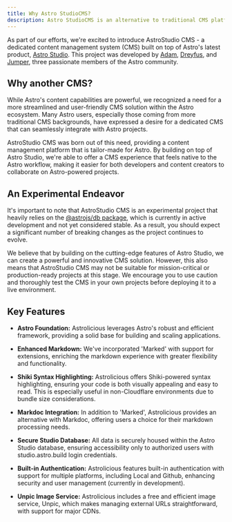 ```yaml
---
title: Why Astro StudioCMS?
description: Astro StudioCMS is an alternative to traditional CMS platforms. It is a headless CMS that relies on Astro Studio and Astro Framework to deliver a seamless content management experience.
---
```


As part of our efforts, we're excited to introduce AstroStudio CMS - a dedicated content management system (CMS) built on top of Astro's latest product, [Astro Studio](https://studio.astro.build). This project was developed by [Adam](https://github.com/Adammatthiesen), [Dreyfus](https://github.com/dreyfus92), and [Jumper](https://github.com/jdtjenkins), three passionate members of the Astro community.

## Why another CMS?

While Astro's content capabilities are powerful, we recognized a need for a more streamlined and user-friendly CMS solution within the Astro ecosystem. Many Astro users, especially those coming from more traditional CMS backgrounds, have expressed a desire for a dedicated CMS that can seamlessly integrate with Astro projects.

AstroStudio CMS was born out of this need, providing a content management platform that is tailor-made for Astro. By building on top of Astro Studio, we're able to offer a CMS experience that feels native to the Astro workflow, making it easier for both developers and content creators to collaborate on Astro-powered projects.

## An Experimental Endeavor

It's important to note that AstroStudio CMS is an experimental project that heavily relies on the [@astrojs/db package](https://github.com/withastro/astro/tree/main/packages/db), which is currently in active development and not yet considered stable. As a result, you should expect a significant number of breaking changes as the project continues to evolve.

We believe that by building on the cutting-edge features of Astro Studio, we can create a powerful and innovative CMS solution. However, this also means that AstroStudio CMS may not be suitable for mission-critical or production-ready projects at this stage. We encourage you to use caution and thoroughly test the CMS in your own projects before deploying it to a live environment.

## Key Features

- **Astro Foundation:** Astrolicious leverages Astro's robust and efficient framework, providing a solid base for building and scaling applications.

- **Enhanced Markdown:** We've incorporated 'Marked' with support for extensions, enriching the markdown experience with greater flexibility and functionality.

- **Shiki Syntax Highlighting:** Astrolicious offers Shiki-powered syntax highlighting, ensuring your code is both visually appealing and easy to read. This is especially useful in non-Cloudflare environments due to bundle size considerations.

- **Markdoc Integration:** In addition to 'Marked', Astrolicious provides an alternative with Markdoc, offering users a choice for their markdown processing needs.

- **Secure Studio Database:** All data is securely housed within the Astro Studio database, ensuring accessibility only to authorized users with studio.astro.build login credentials.

- **Built-in Authentication:** Astrolicious features built-in authentication with support for multiple platforms, including Local and Github, enhancing security and user management (currently in development).

- **Unpic Image Service:** Astrolicious includes a free and efficient image service, Unpic, which makes managing external URLs straightforward, with support for major CDNs.